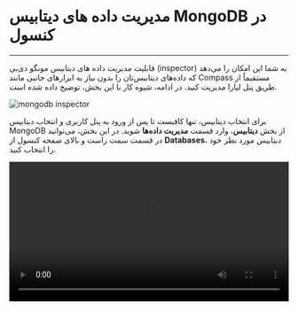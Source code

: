 

<Layout>
<Head>
<title>مستندات مدیریت داده های MongoDB در کنسول - لیارا</title>
<meta property="og:title" content="مستندات خدمات رایانش ابری لیارا" />
<meta property="og:description" content="مستندات آشنایی با نحوه مدیریت داده‌های دیتابیس MongoDB در کنسول لیارا "  />
</Head>

# مدیریت داده های دیتابیس MongoDB در کنسول 
<hr className="mb-2" />

قابلیت مدیریت داده های دیتابیس مونگو دی‌بی (inspector) به شما این امکان را می‌دهد که داده‌های دیتابیس‌تان را بدون نیاز به ابزارهای جانبی مانند <Important>Compass</Important> مستقیماً از طریق پنل لیارا مدیریت کنید.
در ادامه، شیوه کار با این بخش، توضیح داده شده است.

<div className="h-2" />   
<img src="https://media.liara.ir/mongodb/mongodb-inspector.png" alt="mongodb inspector"/>
<div className="h-4" />

<Section id="select-database" title="انتخاب دیتابیس" />

برای انتخاب دیتابیس، تنها کافیست تا پس از ورود به پنل کاربری و انتخاب دیتابیس MongoDB از بخش <b>دیتابیس</b>، وارد قسمت <b>مدیریت داده‌ها</b> شوید.  در این بخش، می‌توانید 
در قسمت سمت راست و بالای صفحه کنسول از <b>Databases</b>، دیتابیس مورد نظر خود را انتخاب کنید.

<div className="h-2" />   
<video
    src="https://media.liara.ir/mongodb/select-database-using-inspector.mp4"
    controls="controls"
    className="block w-full"
    width="100%"
/>

<Section id="create-database" title="ایجاد دیتابیس جدید" />

برای ایجاد دیتابیس جدید، کافیست در قسمت <b>Databases</b>، بر روی گزینه <Important>+</Important> کلیک کنید. سپس نام دیتابیس و collection خود را وارد کرده و بر روی گزینه <b>اضافه کردن</b> کلیک کنید:

<div className="h-2" />   
<video
    src="https://media.liara.ir/mongodb/create-database-using-inspector.mp4"
    controls="controls"
    className="block w-full"
    width="100%"
/>

<Section id="delete-database" title="حذف دیتابیس" />
برای حذف دیتابیس، کافیست در قسمت <b>Databases</b>، ابتدا دیتابیس مدنظر خود را انتخاب کنید؛ سپس بر روی آیکون سطل زباله کنار دیتابیس مورد نظر کلیک کنید. در نهایت، با نوشتن اسم دیتابیس و کلیک بر روی گزینه <b>حذف دیتابیس</b>، دیتابیس شما حذف خواهد شد:

<div className="h-2" />   
<video
    src="https://media.liara.ir/mongodb/delete-database-using-inspector.mp4"
    controls="controls"
    className="block w-full"
    width="100%"
/>

<Section id="select-collection" title="انتخاب collection" />

برای انتخاب collection، کافیست تا پس از انتخاب دیتابیس، در قسمت سمت راست و بالای صفحه کنسول، collection مورد نظر خود را انتخاب کنید.

<div className="h-2" />   
<video
    src="https://media.liara.ir/mongodb/select-collection-using-inspector.mp4"
    controls="controls"
    className="block w-full"
    width="100%"
/>

<Section id="create-collection" title="ایجاد collection جدید" />

برای ایجاد collection جدید، کافیست تا بر روی گزینه <Important>+</Important> کلیک کنید. سپس نام collection خود را وارد کرده و بر روی گزینه <b>اضافه کردن</b> کلیک کنید:

<div className="h-2" />   
<video
    src="https://media.liara.ir/mongodb/create-collection-using-inspector.mp4"
    controls="controls"
    className="block w-full"
    width="100%"
/>

<Section id="rename-collection" title="تغییر نام collection" />

برای تغییر نام collection، کافیست تا پس از انتخاب collection مورد نظر، بر روی سه نقطه کلیک کرده و سپس گزینه <b>تغییر نام مجموعه</b> را انتخاب کنید. سپس نام جدید collection خود را وارد کرده و بر روی گزینه <b>تغییر نام</b> کلیک کنید:

<div className="h-2" />   
<video
    src="https://media.liara.ir/mongodb/rename-collection-using-inspector.mp4"
    controls="controls"
    className="block w-full"
    width="100%"
/>

<Section id="delete-collection" title="حذف collection" />

برای حذف collection، کافیست تا پس از انتخاب collection مورد نظر، بر روی سه نقطه کلیک کرده و سپس گزینه <b>حذف مجموعه</b> را انتخاب کنید. سپس نام collection خود را وارد کرده و بر روی گزینه <b>حذف مجموعه</b> کلیک کنید:

<div className="h-2" />   
<video
    src="https://media.liara.ir/mongodb/delete-collection-using-inspector.mp4"
    controls="controls"
    className="block w-full"
    width="100%"
/>

<Section id="add-record-to-collection" title="اضافه‌کردن رکورد به collection" />
برای اضافه‌کردن رکورد به collection، کافیست تا پس از انتخاب دیتابیس و collection مورد نظر، بر روی گزینه <Important>Add Record+</Important> کلیک کنید؛ داکیومنت خود را قرار دهید و سپس بر روی گزینه <b>اضافه کردن</b> کلیک کنید:


<div className="h-2" />   
<video
    src="https://media.liara.ir/mongodb/add-record-to-collection-using-inspector.mp4"
    controls="controls"
    className="block w-full"
    width="100%"
/>

<div className="h-2" />   

در نظر داشته باشید که برای اضافه کردن رکورد جدید به collection: 

<div className="h-2" />   
<ul>
<li>تمامی Key ها باید به صورت رشته (string) باشند</li>
<li>گذاشتن کاما (,) در انتهای آخرین جفت &lt;Key,Value&gt; مجاز نیست</li>
</ul>
<div className="h-2" />   

نمونه‌ای از یک داکیومنت صحیح:

<div className="h-2" />
<div dir='ltr'>
    <Highlight className="bash">
        {`{
  "name": "Test User",
  "email": "testuser@example.com",
  "role": "tester",
  "isActive": true,
  "created_at": { "$date": "2025-07-10T00:00:00Z" }
}
`}
    </Highlight>
</div>
<div className="h-2" />   

<Section id="edit-record" title="ویرایش رکورد در collection" />
برای ویرایش رکورد، تنها کافیست تا پس از انتخاب رکورد، بر روی آیکون ویرایش (قلم)، کلیک کنید و پس از تغییر داکیومنت، بر روی گزینه <b>ویرایش</b> کلیک کنید تا داکیومنت مدنظرتان، ویرایش شود: 

<div className="h-2" />   
<video
    src="https://media.liara.ir/mongodb/edit-record-using-inspector.mp4"
    controls="controls"
    className="block w-full"
    width="100%"
/>

<Section id="delete-record" title="حذف رکورد در collection" />

برای حذف رکود در collection، کافیست تا پس از انتخاب رکورد، بر روی آیکون سطل زباله کلیک کنید و سپس با تایید حذف با کلیک بر روی گزینه <b>حذف</b>، رکورد انتخابی، حذف خواهد شد:

<div className="h-2" />   
<video
    src="https://media.liara.ir/mongodb/delete-record-using-inspector.mp4"
    controls="controls"
    className="block w-full"
    width="100%"
/>

<Section id="execute-query" title="اجرای کوئری" />

برای اجرای کوئری، کافیست تا پس از انتخاب colleciton مدنظرتان، کوئری خود را در باکس خالی تعبیه شده، قرار دهید 
و سپس گزینه <Important>Find</Important> را بزنید. برای خالی کردن باکس و حذف نتایج هم، تنها کافیست تا گزینه <Important>Reset</Important> را انتخاب کنید. 
در صورتی که قصد دارید که کوئری خود را همزمان بنویسید، می‌توانید برای تجربه کاربری بهتر، آیکون قلم را انتخاب کنید تا یک صفحه جدید، برای شما باز شود:

<div className="h-2" />   
<video
    src="https://media.liara.ir/mongodb/execute-query-using-inspector.mp4"
    controls="controls"
    className="block w-full"
    width="100%"
/>
<div className="h-2" />   

در نظر داشته باشید که برای نوشتن کوئری و اجرای صحیح آن: 

<div className="h-2" />   

<ul>
<li>از ساختار Aggregation Framework استفاده کنید</li>
<li>ورودی باید به صورت یک آرایه از اشیاء باشد</li>
<li>در انتهای آخرین عضو از آرایه، گذاشتن کاما (,) مجاز نیست</li>
<li>تمامی Key ها باید به صورت رشته (string) باشند</li>
<li>گذاشتن کاما (,) در انتهای آخرین جفت &lt;Key,Value&gt; مجاز نیست</li>

</ul>
<div className="h-2" />   

نمونه‌ای از یک کوئری صحیح: 

<div className="h-2" />
<div dir='ltr'>
    <Highlight className="bash">
        {`[
  {
    "$match": {
      "created_at": {
        "$gte": {
          "$date": "2025-07-01T00:00:00Z"
        }
      }
    }
  }
]`}
    </Highlight>
</div>
<div className="h-2" />   


</Layout>